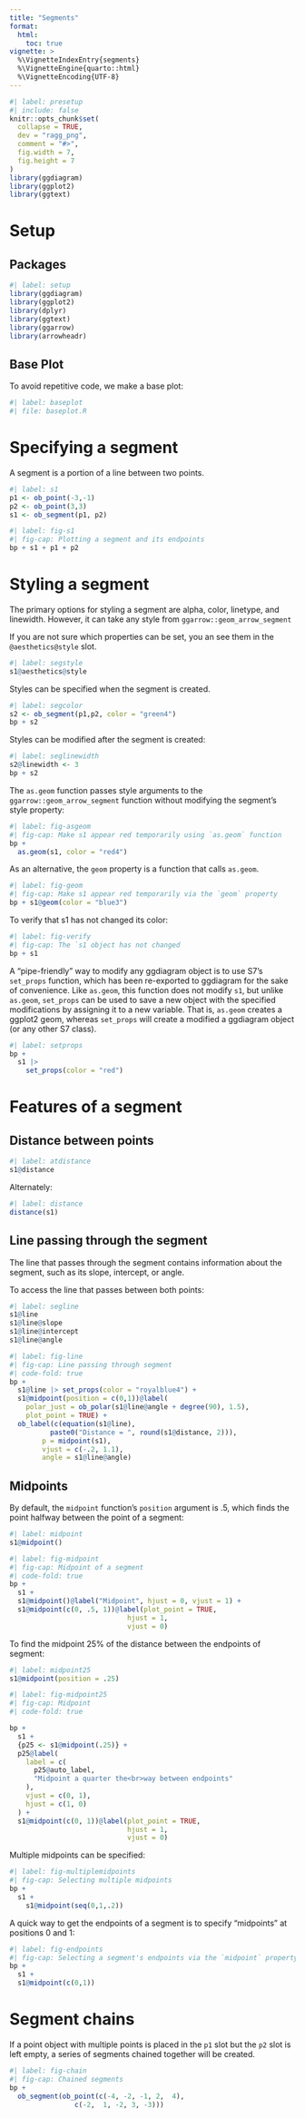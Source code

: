 ```yaml
---
title: "Segments"
format: 
  html:
    toc: true
vignette: >
  %\VignetteIndexEntry{segments}
  %\VignetteEngine{quarto::html}
  %\VignetteEncoding{UTF-8}
---
```


```r
#| label: presetup
#| include: false
knitr::opts_chunk$set(
  collapse = TRUE,
  dev = "ragg_png",
  comment = "#>",
  fig.width = 7,
  fig.height = 7
)
library(ggdiagram)
library(ggplot2)
library(ggtext)
```

# Setup

## Packages

```r
#| label: setup
library(ggdiagram)
library(ggplot2)
library(dplyr)
library(ggtext)
library(ggarrow)
library(arrowheadr)

```

## Base Plot

To avoid repetitive code, we make a base plot:

```r
#| label: baseplot
#| file: baseplot.R
```

# Specifying a segment

A segment is a portion of a line between two points.


```r
#| label: s1
p1 <- ob_point(-3,-1)
p2 <- ob_point(3,3)
s1 <- ob_segment(p1, p2)
```

```r
#| label: fig-s1
#| fig-cap: Plotting a segment and its endpoints
bp + s1 + p1 + p2
```

# Styling a segment

The primary options for styling a segment are alpha, color, linetype, and linewidth. However, it can take any style from `ggarrow::geom_arrow_segment`

If you are not sure which properties can be set, you an see them in the `@aesthetics@style` slot.

```r
#| label: segstyle
s1@aesthetics@style
```


Styles can be specified when the segment is created.

```r
#| label: segcolor
s2 <- ob_segment(p1,p2, color = "green4")
bp + s2
```

Styles can be modified after the segment is created:

```r
#| label: seglinewidth
s2@linewidth <- 3
bp + s2
```

The `as.geom` function passes style arguments to the `ggarrow::geom_arrow_segment` function without modifying the segment's style property:

```r
#| label: fig-asgeom
#| fig-cap: Make s1 appear red temporarily using `as.geom` function
bp +
  as.geom(s1, color = "red4")
```

As an alternative, the `geom` property is a function that calls `as.geom`. 

```r
#| label: fig-geom
#| fig-cap: Make s1 appear red temporarily via the `geom` property
bp + s1@geom(color = "blue3")
```

To verify that s1 has not changed its color:

```r
#| label: fig-verify
#| fig-cap: The `s1 object has not changed
bp + s1
```

A "pipe-friendly" way to modify any ggdiagram object is to use S7's `set_props` function, which has been re-exported to ggdiagram for the sake of convenience. Like `as.geom`, this function does not modify `s1`, but unlike `as.geom`, `set_props` can be used to save a new object with the specified modifications by assigning it to a new variable. That is, `as.geom` creates a ggplot2 geom, whereas `set_props` will create a modified a ggdiagram object (or any other S7 class).

```r
#| label: setprops
bp +
  s1 |>
    set_props(color = "red") 
```

# Features of a segment

## Distance between points

```r
#| label: atdistance
s1@distance
```

Alternately:

```r
#| label: distance
distance(s1)
```


## Line passing through the segment

The line that passes through the segment contains information about the segment, such as its slope, intercept, or angle.

To access the line that passes between both points:

```r
#| label: segline
s1@line
s1@line@slope
s1@line@intercept
s1@line@angle
```


```r
#| label: fig-line
#| fig-cap: Line passing through segment
#| code-fold: true
bp +
  s1@line |> set_props(color = "royalblue4") +
  s1@midpoint(position = c(0,1))@label(
    polar_just = ob_polar(s1@line@angle + degree(90), 1.5), 
    plot_point = TRUE) +
  ob_label(c(equation(s1@line), 
          paste0("Distance = ", round(s1@distance, 2))), 
        p = midpoint(s1), 
        vjust = c(-.2, 1.1), 
        angle = s1@line@angle)
```


## Midpoints

By default, the `midpoint` function's `position` argument is .5, which finds the point halfway between the point of a segment:

```r
#| label: midpoint
s1@midpoint()
```

```r
#| label: fig-midpoint
#| fig-cap: Midpoint of a segment
#| code-fold: true
bp +
  s1 +
  s1@midpoint()@label("Midpoint", hjust = 0, vjust = 1) +
  s1@midpoint(c(0, .5, 1))@label(plot_point = TRUE,
                             hjust = 1,
                             vjust = 0)
```


To find the midpoint 25% of the distance between the endpoints of segment:

```r
#| label: midpoint25
s1@midpoint(position = .25)
```


```r
#| label: fig-midpoint25
#| fig-cap: Midpoint
#| code-fold: true

bp +
  s1 +
  {p25 <- s1@midpoint(.25)} +
  p25@label(
    label = c(
      p25@auto_label,
      "Midpoint a quarter the<br>way between endpoints"
    ),
    vjust = c(0, 1),
    hjust = c(1, 0)
  ) +
  s1@midpoint(c(0, 1))@label(plot_point = TRUE,
                             hjust = 1,
                             vjust = 0)
```

Multiple midpoints can be specified:

```r
#| label: fig-multiplemidpoints
#| fig-cap: Selecting multiple midpoints
bp + 
  s1 + 
    s1@midpoint(seq(0,1,.2))
```

A quick way to get the endpoints of a segment is to specify "midpoints" at positions 0 and 1:

```r
#| label: fig-endpoints
#| fig-cap: Selecting a segment's endpoints via the `midpoint` property.
bp + 
  s1 + 
  s1@midpoint(c(0,1))
```

# Segment chains

If a point object with multiple points is placed in the `p1` slot but the `p2` slot is left empty, a series of segments chained together will be created.

```r
#| label: fig-chain
#| fig-cap: Chained segments
bp + 
  ob_segment(ob_point(c(-4, -2, -1, 2,  4), 
                c(-2,  1, -2, 3, -3))) 
```




